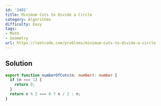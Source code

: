 ```yaml
---
id: '2481'
title: Minimum Cuts to Divide a Circle
category: Algorithms
difficulty: Easy
tags:
- Math
- Geometry
url: https://leetcode.com/problems/minimum-cuts-to-divide-a-circle
---
```


## Solution

```typescript filename="solution.ts" copy
export function numberOfCuts(n: number): number {
  if (n === 1) {
    return 0;
  }
  return n % 2 === 0 ? n / 2 : n;
}
```

